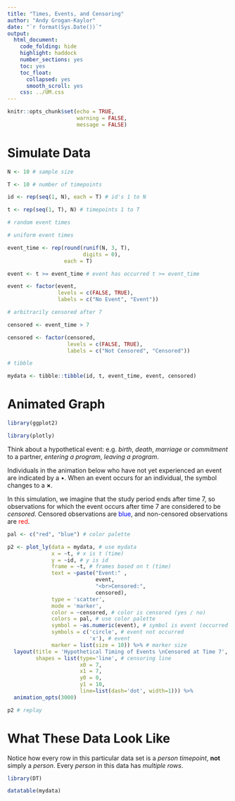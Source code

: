 ```yaml
---
title: "Times, Events, and Censoring"
author: "Andy Grogan-Kaylor"
date: "`r format(Sys.Date())`"
output:
  html_document: 
    code_folding: hide
    highlight: haddock
    number_sections: yes
    toc: yes
    toc_float:
      collapsed: yes
      smooth_scroll: yes
    css: ../UM.css
---
```


```r

knitr::opts_chunk$set(echo = TRUE,
                      warning = FALSE,
                      message = FALSE)

```

# Simulate Data

```r

N <- 10 # sample size

T <- 10 # number of timepoints

id <- rep(seq(1, N), each = T) # id's 1 to N

t <- rep(seq(1, T), N) # timepoints 1 to T

# random event times

# uniform event times

event_time <- rep(round(runif(N, 3, T), 
                        digits = 0), 
                  each = T)

event <- t >= event_time # event has occurred t >= event_time

event <- factor(event, 
                levels = c(FALSE, TRUE), 
                labels = c("No Event", "Event"))

# arbitrarily censored after 7

censored <- event_time > 7 

censored <- factor(censored, 
                   levels = c(FALSE, TRUE), 
                   labels = c("Not Censored", "Censored"))

# tibble

mydata <- tibble::tibble(id, t, event_time, event, censored)


```

# Animated Graph

```r

library(ggplot2)

library(plotly)

```

Think about a hypothetical event: e.g. *birth*, *death*, *marriage* or *commitment* to a partner, *entering a program*, *leaving a program*.

Individuals in the animation below who have not yet experienced an event are indicated by a $\bullet$. When an event occurs for an individual, the symbol changes to a $\boldsymbol \times$.

In this simulation, we imagine that the study period ends after time 7, so observations for which the event occurs after time 7 are considered to be *censored*. Censored observations are <span style="color: #0000FF">blue</span>, and non-censored observations are <span style="color: #FF0000">red</span>.

```r

pal <- c("red", "blue") # color palette

p2 <- plot_ly(data = mydata, # use mydata
              x = ~t, # x is t (time)
              y = ~id, # y is id
              frame = ~t, # frames based on t (time)
              text = ~paste("Event:" ,
                            event,
                            "<br>Censored:",
                            censored),
              type = 'scatter',
              mode = 'marker',
              color = ~censored, # color is censored (yes / no)
              colors = pal, # use color palette
              symbol = ~as.numeric(event), # symbol is event (occurred / not occurred)
              symbols = c('circle', # event not occurred
                          'x'), # event
              marker = list(size = 10)) %>% # marker size
  layout(title = 'Hypothetical Timing of Events \nCensored at Time 7',
         shapes = list(type='line', # censoring line
                       x0 = 7, 
                       x1 = 7, 
                       y0 = 0, 
                       y1 = 10, 
                       line=list(dash='dot', width=1))) %>%
  animation_opts(3000) 

p2 # replay

```

# What These Data Look Like

Notice how every row in this particular data set is a *person timepoint*, **not** simply a *person*.  Every *person* in this data has *multiple rows*.

```r

library(DT)

datatable(mydata)

```



